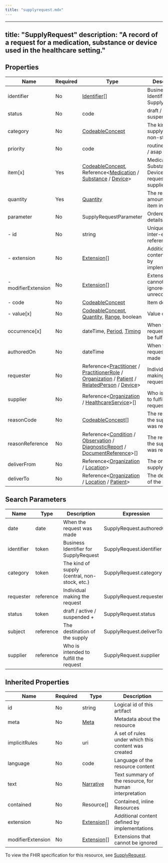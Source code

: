 ```yaml
---
title: "supplyrequest.mdx"
---
```


---
title: "SupplyRequest"
description: "A record of a request for a medication, substance or device used in the healthcare setting."
---

## Properties

| Name                | Required | Type                                                                                                                                                                                                                                                                                                                                                                 | Description                                               |
| ------------------- | -------- | -------------------------------------------------------------------------------------------------------------------------------------------------------------------------------------------------------------------------------------------------------------------------------------------------------------------------------------------------------------------- | --------------------------------------------------------- |
| identifier          | No       | [Identifier](/medical-api/fhir/data-types/identifier)[]                                                                                                                                                                                                                                                                                                              | Business Identifier for SupplyRequest                     |
| status              | No       | code                                                                                                                                                                                                                                                                                                                                                                 | draft / active / suspended +                              |
| category            | No       | [CodeableConcept](/medical-api/fhir/data-types/codeableconcept)                                                                                                                                                                                                                                                                                                      | The kind of supply (central, non-stock, etc.)             |
| priority            | No       | code                                                                                                                                                                                                                                                                                                                                                                 | routine / urgent / asap / stat                            |
| item[x]             | Yes      | [CodeableConcept](/medical-api/fhir/data-types/codeableconcept), Reference&lt;[Medication](/medical-api/fhir/resources/medication) / [Substance](/medical-api/fhir/resources/substance) / [Device](/medical-api/fhir/resources/device)&gt;                                                                                                                           | Medication, Substance, or Device requested to be supplied |
| quantity            | Yes      | [Quantity](/medical-api/fhir/data-types/quantity)                                                                                                                                                                                                                                                                                                                    | The requested amount of the item indicated                |
| parameter           | No       | SupplyRequestParameter                                                                                                                                                                                                                                                                                                                                               | Ordered item details                                      |
| - id                | No       | string                                                                                                                                                                                                                                                                                                                                                               | Unique id for inter-element referencing                   |
| - extension         | No       | [Extension](/medical-api/fhir/data-types/extension)[]                                                                                                                                                                                                                                                                                                                | Additional content defined by implementations             |
| - modifierExtension | No       | [Extension](/medical-api/fhir/data-types/extension)[]                                                                                                                                                                                                                                                                                                                | Extensions that cannot be ignored even if unrecognized    |
| - code              | No       | [CodeableConcept](/medical-api/fhir/data-types/codeableconcept)                                                                                                                                                                                                                                                                                                      | Item detail                                               |
| - value[x]          | No       | [CodeableConcept](/medical-api/fhir/data-types/codeableconcept), [Quantity](/medical-api/fhir/data-types/quantity), [Range](/medical-api/fhir/data-types/range), boolean                                                                                                                                                                                             | Value of detail                                           |
| occurrence[x]       | No       | dateTime, [Period](/medical-api/fhir/data-types/period), [Timing](/medical-api/fhir/data-types/timing)                                                                                                                                                                                                                                                               | When the request should be fulfilled                      |
| authoredOn          | No       | dateTime                                                                                                                                                                                                                                                                                                                                                             | When the request was made                                 |
| requester           | No       | Reference&lt;[Practitioner](/medical-api/fhir/resources/practitioner) / [PractitionerRole](/medical-api/fhir/resources/practitionerrole) / [Organization](/medical-api/fhir/resources/organization) / [Patient](/medical-api/fhir/resources/patient) / [RelatedPerson](/medical-api/fhir/resources/relatedperson) / [Device](/medical-api/fhir/resources/device)&gt; | Individual making the request                             |
| supplier            | No       | Reference&lt;[Organization](/medical-api/fhir/resources/organization) / [HealthcareService](/medical-api/fhir/resources/healthcareservice)&gt;[]                                                                                                                                                                                                                     | Who is intended to fulfill the request                    |
| reasonCode          | No       | [CodeableConcept](/medical-api/fhir/data-types/codeableconcept)[]                                                                                                                                                                                                                                                                                                    | The reason why the supply item was requested              |
| reasonReference     | No       | Reference&lt;[Condition](/medical-api/fhir/resources/condition) / [Observation](/medical-api/fhir/resources/observation) / [DiagnosticReport](/medical-api/fhir/resources/diagnosticreport) / [DocumentReference](/medical-api/fhir/resources/documentreference)&gt;[]                                                                                               | The reason why the supply item was requested              |
| deliverFrom         | No       | Reference&lt;[Organization](/medical-api/fhir/resources/organization) / [Location](/medical-api/fhir/resources/location)&gt;                                                                                                                                                                                                                                         | The origin of the supply                                  |
| deliverTo           | No       | Reference&lt;[Organization](/medical-api/fhir/resources/organization) / [Location](/medical-api/fhir/resources/location) / [Patient](/medical-api/fhir/resources/patient)&gt;                                                                                                                                                                                        | The destination of the supply                             |

## Search Parameters

| Name       | Type      | Description                                   | Expression               |
| ---------- | --------- | --------------------------------------------- | ------------------------ |
| date       | date      | When the request was made                     | SupplyRequest.authoredOn |
| identifier | token     | Business Identifier for SupplyRequest         | SupplyRequest.identifier |
| category   | token     | The kind of supply (central, non-stock, etc.) | SupplyRequest.category   |
| requester  | reference | Individual making the request                 | SupplyRequest.requester  |
| status     | token     | draft / active / suspended +                  | SupplyRequest.status     |
| subject    | reference | The destination of the supply                 | SupplyRequest.deliverTo  |
| supplier   | reference | Who is intended to fulfill the request        | SupplyRequest.supplier   |

## Inherited Properties

| Name              | Required | Type                                                  | Description                                            |
| ----------------- | -------- | ----------------------------------------------------- | ------------------------------------------------------ |
| id                | No       | string                                                | Logical id of this artifact                            |
| meta              | No       | [Meta](/medical-api/fhir/data-types/meta)             | Metadata about the resource                            |
| implicitRules     | No       | uri                                                   | A set of rules under which this content was created    |
| language          | No       | code                                                  | Language of the resource content                       |
| text              | No       | [Narrative](/medical-api/fhir/data-types/narrative)   | Text summary of the resource, for human interpretation |
| contained         | No       | Resource[]                                            | Contained, inline Resources                            |
| extension         | No       | [Extension](/medical-api/fhir/data-types/extension)[] | Additional content defined by implementations          |
| modifierExtension | No       | [Extension](/medical-api/fhir/data-types/extension)[] | Extensions that cannot be ignored                      |

To view the FHIR specification for this resource, see [SupplyRequest](https://www.hl7.org/fhir/StructureDefinition/SupplyRequest).
